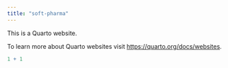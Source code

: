 ```yaml
---
title: "soft-pharma"
---
```


This is a Quarto website.

To learn more about Quarto websites visit <https://quarto.org/docs/websites>.

```r
1 + 1
```
